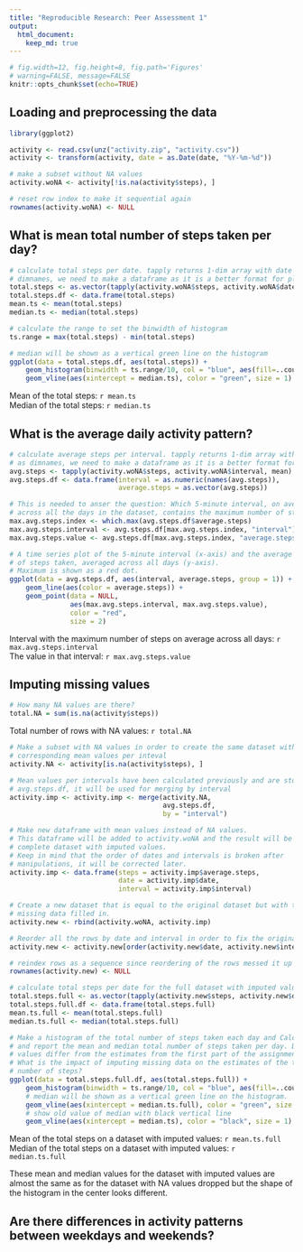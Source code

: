 ```yaml
---
title: "Reproducible Research: Peer Assessment 1"
output: 
  html_document:
    keep_md: true
---
```


```r
# fig.width=12, fig.height=8, fig.path='Figures'
# warning=FALSE, message=FALSE
knitr::opts_chunk$set(echo=TRUE)
```

## Loading and preprocessing the data
```r
library(ggplot2)

activity <- read.csv(unz("activity.zip", "activity.csv"))
activity <- transform(activity, date = as.Date(date, "%Y-%m-%d"))

# make a subset without NA values
activity.woNA <- activity[!is.na(activity$steps), ]

# reset row index to make it sequential again
rownames(activity.woNA) <- NULL
```  

## What is mean total number of steps taken per day?
```r
# calculate total steps per date. tapply returns 1-dim array with date as 
# dimnames, we need to make a dataframe as it is a better format for plotting
total.steps <- as.vector(tapply(activity.woNA$steps, activity.woNA$date, sum))
total.steps.df <- data.frame(total.steps)
mean.ts <- mean(total.steps)
median.ts <- median(total.steps)

# calculate the range to set the binwidth of histogram 
ts.range = max(total.steps) - min(total.steps)

# median will be shown as a vertical green line on the histogram
ggplot(data = total.steps.df, aes(total.steps)) + 
    geom_histogram(binwidth = ts.range/10, col = "blue", aes(fill=..count..)) + 
    geom_vline(aes(xintercept = median.ts), color = "green", size = 1)
```  

Mean of the total steps: `r mean.ts`  
Median of the total steps: `r median.ts`    

## What is the average daily activity pattern?
```r
# calculate average steps per interval. tapply returns 1-dim array with interval
# as dimnames, we need to make a dataframe as it is a better format for plotting
avg.steps <- tapply(activity.woNA$steps, activity.woNA$interval, mean)
avg.steps.df <- data.frame(interval = as.numeric(names(avg.steps)), 
                           average.steps = as.vector(avg.steps))

# This is needed to anser the question: Which 5-minute interval, on average 
# across all the days in the dataset, contains the maximum number of steps?
max.avg.steps.index <- which.max(avg.steps.df$average.steps)
max.avg.steps.interval <- avg.steps.df[max.avg.steps.index, "interval"]
max.avg.steps.value <- avg.steps.df[max.avg.steps.index, "average.steps"]

# A time series plot of the 5-minute interval (x-axis) and the average number 
# of steps taken, averaged across all days (y-axis). 
# Maximum is shown as a red dot.
ggplot(data = avg.steps.df, aes(interval, average.steps, group = 1)) +
    geom_line(aes(color = average.steps)) + 
    geom_point(data = NULL, 
               aes(max.avg.steps.interval, max.avg.steps.value), 
               color = "red", 
               size = 2)
```

Interval with the maximum number of steps on average across all days: `r max.avg.steps.interval`  
The value in that interval: `r max.avg.steps.value`  

## Imputing missing values
```r
# How many NA values are there?
total.NA = sum(is.na(activity$steps))
```

Total number of rows with NA values: `r total.NA`

```r
# Make a subset with NA values in order to create the same dataset with 
# corresponding mean values per inteval 
activity.NA <- activity[is.na(activity$steps), ]

# Mean values per intervals have been calculated previously and are stored in 
# avg.steps.df, it will be used for merging by interval
activity.imp <- activity.imp <- merge(activity.NA, 
                                      avg.steps.df, 
                                      by = "interval")

# Make new dataframe with mean values instead of NA values. 
# This dataframe will be added to activity.woNA and the result will be a 
# complete dataset with imputed values.
# Keep in mind that the order of dates and intervals is broken after 
# manipulations, it will be corrected later.
activity.imp <- data.frame(steps = activity.imp$average.steps, 
                           date = activity.imp$date, 
                           interval = activity.imp$interval)

# Create a new dataset that is equal to the original dataset but with the 
# missing data filled in. 
activity.new <- rbind(activity.woNA, activity.imp)

# Reorder all the rows by date and interval in order to fix the original order
activity.new <- activity.new[order(activity.new$date, activity.new$interval), ]

# reindex rows as a sequence since reordering of the rows messed it up
rownames(activity.new) <- NULL

# calculate total steps per date for the full dataset with imputed values. 
total.steps.full <- as.vector(tapply(activity.new$steps, activity.new$date, sum))
total.steps.full.df <- data.frame(total.steps.full)
mean.ts.full <- mean(total.steps.full)
median.ts.full <- median(total.steps.full)

# Make a histogram of the total number of steps taken each day and Calculate 
# and report the mean and median total number of steps taken per day. Do these 
# values differ from the estimates from the first part of the assignment? 
# What is the impact of imputing missing data on the estimates of the total daily 
# number of steps?
ggplot(data = total.steps.full.df, aes(total.steps.full)) + 
    geom_histogram(binwidth = ts.range/10, col = "blue", aes(fill=..count..)) + 
    # median will be shown as a vertical green line on the histogram.
    geom_vline(aes(xintercept = median.ts.full), color = "green", size = 1) +
    # show old value of median with black vertical line
    geom_vline(aes(xintercept = median.ts), color = "black", size = 1)
```

Mean of the total steps on a dataset with imputed values: `r mean.ts.full`  
Median of the total steps on a dataset with imputed values: `r median.ts.full`    

These mean and median values for the dataset with imputed values are almost the same as for the dataset with NA values dropped but the shape of the histogram in the center looks different.

## Are there differences in activity patterns between weekdays and weekends?

